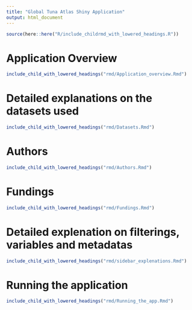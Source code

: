 ```yaml
---
title: "Global Tuna Atlas Shiny Application"
output: html_document
---
```


```r

source(here::here("R/include_childrmd_with_lowered_headings.R"))

```

# Application Overview

```r

include_child_with_lowered_headings("rmd/Application_overview.Rmd")

```

# Detailed explanations on the datasets used 

```r

include_child_with_lowered_headings("rmd/Datasets.Rmd") 

```

# Authors

```r
include_child_with_lowered_headings("rmd/Authors.Rmd") 
```

# Fundings 

```r
include_child_with_lowered_headings("rmd/Fundings.Rmd") 
```

# Detailed explenation on filterings, variables and metadatas

```r
include_child_with_lowered_headings("rmd/sidebar_explenations.Rmd") 
```

# Running the application

```r
include_child_with_lowered_headings("rmd/Running_the_app.Rmd")
```
